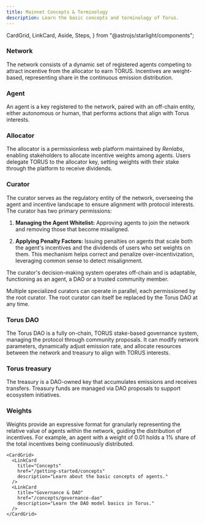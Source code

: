 ```yaml
---
title: Mainnet Concepts & Terminology
description: Learn the basic concepts and terminology of Torus.
---
```


  CardGrid,
  LinkCard,
  Aside,
  Steps,
} from "@astrojs/starlight/components";


### Network
The network consists of a dynamic set of registered agents competing to attract incentive from the allocator to earn TORUS. Incentives are weight-based, representing share in the continuous emission distribution.

### Agent

An agent is a key registered to the network, paired with an off-chain entity, either autonomous or human, that performs actions that align with Torus interests.

### Allocator

The allocator is a permissionless web platform maintained by _Renlabs_, enabling stakeholders to allocate incentive weights among agents. Users delegate TORUS to the allocator key, setting weights with their stake through the platform to receive dividends.

### Curator

The curator serves as the regulatory entity of the network, overseeing the agent and incentive landscape to ensure alignment with protocol interests. The curator has two primary permissions:

<Steps>

1. **Managing the Agent Whitelist:** Approving agents to join the network and removing those that become misaligned.

2. **Applying Penalty Factors:** Issuing penalties on agents that scale both the agent's incentives and the dividends of users who set weights on them. This mechanism helps correct and penalize over-incentivization, leveraging common sense to detect misalignment.

</Steps>

The curator's decision-making system operates off-chain and is adaptable, functioning as an agent, a DAO or a trusted community member.

Multiple specialized curators can operate in parallel, each permissioned by the root curator. The root curator can itself be replaced by the Torus DAO at any time.

### Torus DAO

The Torus DAO is a fully on-chain, TORUS stake-based governance system, managing the protocol through community proposals. It can modify network parameters, dynamically adjust emission rate, and allocate resources between the network and treasury to align with TORUS interests.

### Torus treasury

The treasury is a DAO-owned key that accumulates emissions and receives transfers. Treasury funds are managed via DAO proposals to support ecosystem initiatives.

### Weights

Weights provide an expressive format for granularly representing the relative value of agents within the network, guiding the distribution of incentives. For example, an agent with a weight of 0.01 holds a 1% share of the total incentives being continuously distributed.

    <CardGrid>
      <LinkCard
        title="Concepts"
        href="/getting-started/concepts"
        description="Learn about the basic concepts of agents."
      />
      <LinkCard
        title="Governance & DAO"
        href="/concepts/governance-dao"
        description="Learn the DAO model basics in Torus."
      />
    </CardGrid>
